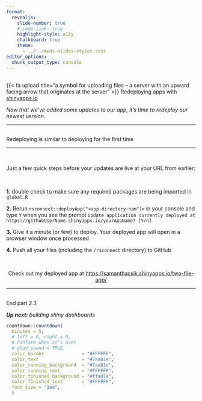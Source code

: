 ```yaml
---
format: 
  revealjs:
    slide-number: true
    # code-link: true
    highlight-style: a11y
    chalkboard: true
    theme: 
      - ../../meds-slides-styles.scss
editor_options: 
  chunk_output_type: console
---
```



##  {#redeploying-apps data-menu-title="~~~ Redeploying apps ~~~" background="#047C90"}

<div class="page-center vertical-center">
<p class="custom-subtitle bottombr">{{< fa upload title="a symbol for uploading files -- a server with an upward facing arrow that originates at the server" >}} Redeploying apps with [shinyapps.io](https://www.shinyapps.io/)</p>
<p class="caption-text">*Now that we've added some updates to our app, it's time to redeploy our newest version.*</p>
</div>

---

##  {#howto-redeploy data-menu-title="How to Redeploy"}

[Redeploying is similar to deploying for the first time]{.slide-title3}

<hr>

<br>

Just a few quick steps before your updates are live at your URL from earlier:

<br>

<p class="body-text-s">**1.** double check to make sure any required packages are being imported in `global.R`</p>
<p class="body-text-s topbr">**2.** Rerun `rsconnect::deployApp("<app-directory-nam")>` in your console and type `Y` when you see the prompt `Update application currently deployed at https://githubUserName.shinyapps.io/yourAppName? [Y/n]`</p>
<p class="body-text-s topbr">**3.** Give it a minute (or few) to deploy. Your deployed app will open in a browser window once processed</p>
<p class="body-text-s topbr">**4.** Push all your files (including the `/rsconnect` directory) to GitHub</p>

<br>

<center><p class="body-text-l teal-text">Check out my deployed app at <https://samanthacsik.shinyapps.io/two-file-app/></p></center>

---

##  {#end-section data-menu-title="~~~ BREAK ~~~" background="#047C90"}

<div class="page-center vertical-center">
<p class="custom-subtitle bottombr">End part 2.3</p>
<p class="caption-text">***Up next:** building shiny dashboards*</p>
</div>

```r
countdown::countdown(
  minutes = 5,
  # left = 0, right = 0,
  # Fanfare when it's over
  # play_sound = TRUE,
  color_border              = "#FFFFFF",
  color_text                = "#7aa81e",
  color_running_background  = "#7aa81e",
  color_running_text        = "#FFFFFF",
  color_finished_background = "#ffa07a",
  color_finished_text       = "#FFFFFF",
  font_size = "2em",
  )
```


